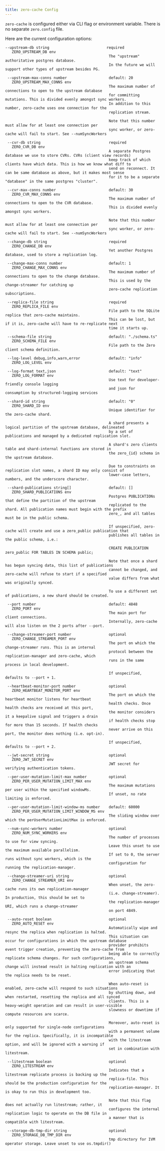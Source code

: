 ```yaml
---
title: zero-cache Config
---
```


`zero-cache` is configured either via CLI flag or environment variable. There is no separate `zero.config` file.

Here are the current configuration options:

```tsx
--upstream-db string                          required
   ZERO_UPSTREAM_DB env
                                               The "upstream" authoritative postgres database.
                                               In the future we will support other types of upstream besides PG.

 --upstream-max-conns number                   default: 20
   ZERO_UPSTREAM_MAX_CONNS env
                                               The maximum number of connections to open to the upstream database
                                               for committing mutations. This is divided evenly amongst sync workers.
                                               In addition to this number, zero-cache uses one connection for the
                                               replication stream.

                                               Note that this number must allow for at least one connection per
                                               sync worker, or zero-cache will fail to start. See --numSyncWorkers

 --cvr-db string                               required
   ZERO_CVR_DB env
                                               A separate Postgres database we use to store CVRs. CVRs (client view records)
                                               keep track of which clients have which data. This is how we know what diff to
                                               send on reconnect. It can be same database as above, but it makes most sense
                                               for it to be a separate "database" in the same postgres "cluster".

 --cvr-max-conns number                        default: 30
   ZERO_CVR_MAX_CONNS env
                                               The maximum number of connections to open to the CVR database.
                                               This is divided evenly amongst sync workers.

                                               Note that this number must allow for at least one connection per
                                               sync worker, or zero-cache will fail to start. See --numSyncWorkers

 --change-db string                            required
   ZERO_CHANGE_DB env
                                               Yet another Postgres database, used to store a replication log.

 --change-max-conns number                     default: 1
   ZERO_CHANGE_MAX_CONNS env
                                               The maximum number of connections to open to the change database.
                                               This is used by the change-streamer for catching up
                                               zero-cache replication subscriptions.

 --replica-file string                         required
   ZERO_REPLICA_FILE env
                                               File path to the SQLite replica that zero-cache maintains.
                                               This can be lost, but if it is, zero-cache will have to re-replicate next
                                               time it starts up.

 --schema-file string                          default: "./schema.ts"
   ZERO_SCHEMA_FILE env
                                               File path to the Zero client schema definition.

 --log-level debug,info,warn,error             default: "info"
   ZERO_LOG_LEVEL env

 --log-format text,json                        default: "text"
   ZERO_LOG_FORMAT env
                                               Use text for developer-friendly console logging
                                               and json for consumption by structured-logging services

 --shard-id string                             default: "0"
   ZERO_SHARD_ID env
                                               Unique identifier for the zero-cache shard.

                                               A shard presents a logical partition of the upstream database, delineated
                                               by a set of publications and managed by a dedicated replication slot.

                                               A shard's zero clients table and shard-internal functions are stored in
                                               the zero_{id} schema in the upstream database.

                                               Due to constraints on replication slot names, a shard ID may only consist of
                                               lower-case letters, numbers, and the underscore character.

 --shard-publications string[]                 default: []
   ZERO_SHARD_PUBLICATIONS env
                                               Postgres PUBLICATIONs that define the partition of the upstream
                                               replicated to the shard. All publication names must begin with the prefix
                                               zero_, and all tables must be in the public schema.

                                               If unspecified, zero-cache will create and use a zero_public publication that
                                               publishes all tables in the public schema, i.e.:

                                               CREATE PUBLICATION zero_public FOR TABLES IN SCHEMA public;

                                               Note that once a shard has begun syncing data, this list of publications
                                               cannot be changed, and zero-cache will refuse to start if a specified
                                               value differs from what was originally synced.

                                               To use a different set of publications, a new shard should be created.

 --port number                                 default: 4848
   ZERO_PORT env
                                               The main port for client connections.
                                               Internally, zero-cache will also listen on the 2 ports after --port.

 --change-streamer-port number                 optional
   ZERO_CHANGE_STREAMER_PORT env
                                               The port on which the change-streamer runs. This is an internal
                                               protocol between the replication-manager and zero-cache, which
                                               runs in the same process in local development.

                                               If unspecified, defaults to --port + 1.

 --heartbeat-monitor-port number               optional
   ZERO_HEARTBEAT_MONITOR_PORT env
                                               The port on which the heartbeat monitor listens for heartbeat
                                               health checks. Once health checks are received at this port,
                                               the monitor considers it a keepalive signal and triggers a drain
                                               if health checks stop for more than 15 seconds. If health checks
                                               never arrive on this port, the monitor does nothing (i.e. opt-in).

                                               If unspecified, defaults to --port + 2.

 --jwt-secret string                           optional
   ZERO_JWT_SECRET env
                                               JWT secret for verifying authentication tokens.

 --per-user-mutation-limit-max number          optional
   ZERO_PER_USER_MUTATION_LIMIT_MAX env
                                               The maximum mutations per user within the specified windowMs.
                                               If unset, no rate limiting is enforced.

 --per-user-mutation-limit-window-ms number    default: 60000
   ZERO_PER_USER_MUTATION_LIMIT_WINDOW_MS env
                                               The sliding window over which the perUserMutationLimitMax is enforced.

 --num-sync-workers number                     optional
   ZERO_NUM_SYNC_WORKERS env
                                               The number of processes to use for view syncing.
                                               Leave this unset to use the maximum available parallelism.
                                               If set to 0, the server runs without sync workers, which is the
                                               configuration for running the replication-manager.

 --change-streamer-uri string                  optional
   ZERO_CHANGE_STREAMER_URI env
                                               When unset, the zero-cache runs its own replication-manager
                                               (i.e. change-streamer). In production, this should be set to
                                               the replication-manager URI, which runs a change-streamer
                                               on port 4849.

 --auto-reset boolean                          optional
   ZERO_AUTO_RESET env
                                               Automatically wipe and resync the replica when replication is halted.
                                               This situation can occur for configurations in which the upstream database
                                               provider prohibits event trigger creation, preventing the zero-cache from
                                               being able to correctly replicate schema changes. For such configurations,
                                               an upstream schema change will instead result in halting replication with an
                                               error indicating that the replica needs to be reset.

                                               When auto-reset is enabled, zero-cache will respond to such situations
                                               by shutting down, and when restarted, resetting the replica and all synced
                                               clients. This is a heavy-weight operation and can result in user-visible
                                               slowness or downtime if compute resources are scarce.

                                               Moreover, auto-reset is only supported for single-node configurations
                                               with a permanent volume for the replica. Specifically, it is incompatible
                                               with the litestream option, and will be ignored with a warning if
                                               set in combination with litestream.

 --litestream boolean                          optional
   ZERO_LITESTREAM env
                                               Indicates that a litestream replicate process is backing up the
                                               replica-file. This should be the production configuration for the
                                               replication-manager. It is okay to run this in development too.

                                               Note that this flag does not actually run litestream; rather, it
                                               configures the internal replication logic to operate on the DB file in
                                               a manner that is compatible with litestream.

 --storage-db-tmp-dir string                   optional
   ZERO_STORAGE_DB_TMP_DIR env
                                               tmp directory for IVM operator storage. Leave unset to use os.tmpdir()
```
